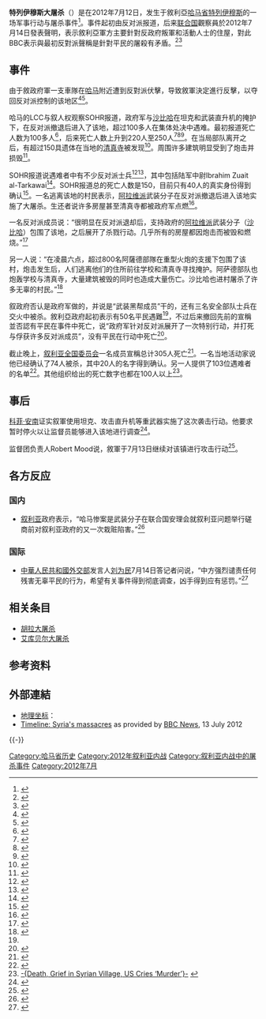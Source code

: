 {{Infobox civilian attack
|conflict= 特列伊穆斯大屠杀
|partof= [[叙利亚内战|叙利亚内战]]
|image=
|caption=
|date= 2012年7月12日
|location= [[叙利亚|叙利亚]][[哈马省|哈马省]][[特列伊穆斯|特列伊穆斯]]
|fatalities  = 150－305人（反对派宣稱）<br/>0人（叙政府宣稱）
|injuries    =
|victim      =	
|perps       = 叙利亚政府軍与[[沙比哈|沙比哈]]
}}
{{Infobox military conflict
|conflict= 特列伊穆斯之戰
|image=
|caption=
|date= 2012年7月12日
|place= [[叙利亚|叙利亚]][[哈马省|哈马省]][[特列伊穆斯|特列伊穆斯]]
|combatant1= [[自由叙利亚军|自由叙利亚军]]
|combatant2= {{flagicon|Syria}} '''叙利亚政府'''
*敘利亞政府軍
*[[沙比哈|沙比哈]]
|commander1=
|commander2=
|strength1= 250－300人（叙政府宣称）<ref>{{Cite web |url=http://www.sana.sy/eng/337/2012/07/13/431292.htm |title=Terrorists al-Younes and Darwish: Gunmen Spread Across al-Treimseh Based on Orders and Before Army Forces Entered It |accessdate=2012-07-14 |archive-date=2012-07-18 |archive-url=https://web.archive.org/web/20120718045026/http://www.sana.sy/eng/337/2012/07/13/431292.htm |dead-url=no }}</ref>
|strength2= 800人（反对派宣称）
|casualties1 =37<ref name="overstated">{{cite news|url=http://www.aljazeera.com/news/middleeast/2012/07/201271593331131542.html|title=Syria denies use of heavy weapon in Tremseh|newspaper=Al Jazeera|date=4 October 2011|accessdate=18 July 2012|archive-date=2018-08-01|archive-url=https://web.archive.org/web/20180801031619/https://www.aljazeera.com/news/middleeast/2012/07/201271593331131542.html|dead-url=no}}</ref>－50名<ref name=uooooqv>{{cite news|url=http://www.huffingtonpost.com/2012/07/14/syria-un-observers-tremseh_n_1673405.html|title=Syria UN Observers Investigate Reported Tremseh Massacre|newspaper=Huffington Post|date=14 July 2012|accessdate=18 July 2012|archive-date=2016-03-06|archive-url=https://web.archive.org/web/20160306104342/http://www.huffingtonpost.com/2012/07/14/syria-un-observers-tremseh_n_1673405.html|dead-url=no}}</ref>反對派分子被殺
|casualties2 =3名士兵被殺（敘政府宣稱）<ref>{{cite news|url=http://www.sana.sy/eng/337/2012/07/13/431204.htm|title=SANA: Terrorists Overrun al-Treimseh and Perpetrate a Massacre|newspaper=SANA|date=28 February 2012|accessdate=14 July 2012|archive-date=2013-05-14|archive-url=https://web.archive.org/web/20130514155149/http://sana.sy/eng/337/2012/07/13/431204.htm|dead-url=no}}</ref>
|casualties3 =總計39人被殺（敘政府宣稱）<ref name="overstated"/><ref>{{cite news|url=http://www.sana.sy/eng/21/2012/07/13/431278.htm|title=The Armed Forces Carry out "Qualitative Operation" in al-Treimseh and Causes Heavy Losses among Terrorists|newspaper=SANA|accessdate=14 July 2012|archive-date=2012-07-18|archive-url=https://web.archive.org/web/20120718043302/http://www.sana.sy/eng/21/2012/07/13/431278.htm|dead-url=no}}</ref><br/>總計150人被殺，當中68－103人已被確認（反對派宣稱）<ref name="inde-1">{{cite news|title=Assad troops move on Damascus as massacre toll is cut|url=http://www.independent.co.uk/news/world/middle-east/assad-troops-move-on-damascus-as-massacre-toll-is-cut-7945484.html|accessdate=18 July 2012|newspaper=The Independent|date=16 July 2012|location=London|first1=Loveday|last1=Morris|first2=Justin|last2=Vela|archive-date=2017-10-10|archive-url=https://web.archive.org/web/20171010014347/https://www.independent.co.uk/news/world/middle-east/assad-troops-move-on-damascus-as-massacre-toll-is-cut-7945484.html|dead-url=no}}</ref>
}}

'''特列伊穆斯大屠杀'''（{{lang-ar|مجزرة التريمسة}}）是在2012年7月12日，发生于敘利亞[[哈马省|哈马省]][[特列伊穆斯|特列伊穆斯]]的一场军事行动与屠杀事件<ref name=th1213>{{cite news|last=Borger|first=Julian|title=Syria: at least 200 killed in Hama province massacre, say activists|url= http://www.guardian.co.uk/world/2012/jul/13/syria-hama-massacre-activists?intcmp=239|accessdate=13 July 2012|newspaper=The Guardian|date=13 July 2012}}</ref>。事件起初由反对派报道，后来[[联合国|联合国]]觀察員於2012年7月14日發表聲明，表示敘利亞軍方主要針對反政府叛軍和活動人士的住屋，對此BBC表示與最初反對派聲稱是針對平民的屠殺有矛盾。<ref name="WP20120716">{{cite news|title=U.N. observers say Syrian government targeted opposition supporters in Tremseh|url=http://www.washingtonpost.com/world/middle_east/un-observers-say-syrian-government-targeted-opposition-supporters-in-tremseh/2012/07/15/gJQADxTInW_story.html|accessdate=18 July 2012|newspaper=The Washington Post|date=16 July 2012|author=Babak Dehghanpisheh|archive-date=2019-04-24|archive-url=https://web.archive.org/web/20190424021831/https://www.washingtonpost.com/world/middle_east/un-observers-say-syrian-government-targeted-opposition-supporters-in-tremseh/2012/07/15/gJQADxTInW_story.html|dead-url=no}}</ref><ref name="bbc-1">{{cite news|url=http://www.bbc.co.uk/news/world-middle-east-18840535|title=Syria: Tremseh killings targeted rebels, UN says|publisher=BBC|date=14 July 2012|accessdate=18 July 2012 |archiveurl=https://web.archive.org/web/20140220235356/http://www.bbc.co.uk/news/world-middle-east-18840535 |archivedate=2014-02-20}}</ref>

== 事件 ==
由于敘政府軍一支車隊在[[哈马|哈马]]附近遭到反對派伏擊，导致敘軍決定進行反擊，以夺回反对派控制的该地区<ref>{{Cite web |url=http://www.bbc.co.uk/news/world-middle-east-18823303 |title=Syrian army shelling 'kills more than 100' in Tremseh |access-date=2012-07-14 |archive-date=2012-07-19 |archive-url=https://web.archive.org/web/20120719221355/http://www.bbc.co.uk/news/world-middle-east-18823303 |dead-url=no }}</ref><ref>{{Cite web |url=http://www.thejakartaglobe.com/afp/tough-sanctions-urged-after-syria-village-killings/530472 |title=存档副本 |accessdate=2012-07-14 |archive-date=2017-10-19 |archive-url=https://web.archive.org/web/20171019084326/http://jakartaglobe.id/afp/tough-sanctions-urged-after-syria-village-killings/530472 |dead-url=no }}</ref>。

哈马的LCC与叙人权观察SOHR报道，政府军与[[沙比哈|沙比哈]]在坦克和武装直升机的掩护下，在反对派撤退后进入了该地，超过100多人在集体处决中遇难。最初报道死亡人数为100多人<ref>{{Cite web |url=http://www.ynetnews.com/articles/0,7340,L-4254937,00.html |title=Report: At least 100 killed in Syrian village |accessdate=2012-07-14 |archive-date=2017-10-19 |archive-url=https://web.archive.org/web/20171019094452/http://www.ynetnews.com/articles/0,7340,L-4254937,00.html |dead-url=no }}</ref>，后来死亡人数上升到220人至250人<ref>{{Cite web |url=http://edition.cnn.com/2012/07/12/world/meast/syria-unrest/index.html?hpt=hp_t2 |title=Syrian opposition reports 'massacre' in Hama province |accessdate=2012-07-14 |archive-date=2017-10-19 |archive-url=https://web.archive.org/web/20171019175110/http://edition.cnn.com/2012/07/12/world/meast/syria-unrest/index.html?hpt=hp_t2 |dead-url=no }}</ref><ref name=ajaz12>{{cite news|title=Syrian activists report new massacre|url=http://www.aljazeera.com/news/middleeast/2012/07/201271221406575369.html|accessdate=13 July 2012|newspaper=Al Jazeera|date=13 July 2012|archive-date=2018-08-01|archive-url=https://web.archive.org/web/20180801031611/https://www.aljazeera.com/news/middleeast/2012/07/201271221406575369.html|dead-url=no}}</ref><ref name=theguard12>{{cite news|last=Betty|first=David|title=Syrian opposition activists: more than 200 dead in Hama village massacre|url=http://www.guardian.co.uk/world/2012/jul/12/syrian-opposition-activists-hama-massacre?CMP=twt_gu|accessdate=13 July 2012|newspaper=The Guardian|date=12 July 2012}}</ref>。在当局部队离开之后，有超过150具遗体在当地的[[清真寺|清真寺]]被发现<ref>{{Cite web |url=http://english.alarabiya.net/articles/2012/07/12/225996.html |title=Syrian forces commit new massacre in Hama; Russia rejects new U.N. draft resolution |accessdate=2012-07-14 |archive-date=2017-10-10 |archive-url=https://web.archive.org/web/20171010052757/http://english.alarabiya.net/articles/2012/07/12/225996.html |dead-url=no }}</ref>。周围许多建筑明显受到了炮击并损毁<ref>{{Cite web |url=http://www.thejakartaglobe.com/afp/syrian-troops-massacre-more-than-200-rebel-leader/530264 |title=Syrian troops massacre more than 200: rebel leader |access-date=2012-07-14 |archive-url=https://web.archive.org/web/20171019084327/http://jakartaglobe.id/afp/syrian-troops-massacre-more-than-200-rebel-leader/530264 |archive-date=2017-10-19 |dead-url=yes }}</ref>。

SOHR报道说遇难者中有不少反对派士兵<ref name=conflicting>{{Cite web |url=http://www.bbc.co.uk/news/world-middle-east-18832286 |title=Syria crisis: Conflicting reports of Tremseh killings |access-date=2012-07-14 |archive-date=2021-02-11 |archive-url=https://web.archive.org/web/20210211005800/https://www.bbc.co.uk/news/world-middle-east-18832286 |dead-url=no }}</ref><ref>{{Cite web |url=http://www.usatoday.com/news/world/story/2012-07-13/video-syria-massacre/56186824/1 |title=Syria activists: Regime killed scores in village |access-date=2012-07-14 |archive-date=2012-07-16 |archive-url=https://web.archive.org/web/20120716001431/http://www.usatoday.com/news/world/story/2012-07-13/video-syria-massacre/56186824/1 |dead-url=no }}</ref>，其中包括陆军中尉Ibrahim Zuait al-Tarkawai<ref>{{Cite web |url=http://www.chicagotribune.com/news/sns-rt-us-syria-crisisbre8610sh-20120702,0,1984433.story |title=Syrian opposition reports massacre of 220 civilians |access-date=2012-07-14 |archive-url=https://web.archive.org/web/20120714154328/http://www.chicagotribune.com/news/sns-rt-us-syria-crisisbre8610sh-20120702,0,1984433.story |archive-date=2012-07-14 |dead-url=yes }}</ref>。SOHR报道总的死亡人数是150，目前只有40人的真实身份得到确认<ref>{{Cite web |url=http://english.alarabiya.net/articles/2012/07/13/226131.html |title=Activist claims Syria massacre dead mostly rebels; videos show victims |accessdate=2012-07-14 |archive-date=2017-10-10 |archive-url=https://web.archive.org/web/20171010052801/http://english.alarabiya.net/articles/2012/07/13/226131.html |dead-url=no }}</ref>。一名逃离该地的村民表示，[[阿拉维派|阿拉维派]]武装分子在反对派撤退后进入该地实施了大屠杀。生还者说许多房屋甚至清真寺都被政府军点燃<ref>{{Cite web |url=http://www.thehindu.com/news/international/article3634445.ece |title=存档副本 |accessdate=2012-07-14 |archive-date=2016-01-18 |archive-url=https://web.archive.org/web/20160118010341/http://www.thehindu.com/news/international/article3634445.ece |dead-url=no }}</ref>。

一名反对派成员说：“很明显在反对派退却后，支持政府的[[阿拉维派|阿拉维派]]武装分子（[[沙比哈|沙比哈]]）包围了该地，之后展开了杀戮行动。几乎所有的房屋都因炮击而被毁和燃烧。”<ref>{{Cite web |url=http://www.thestar.com/news/world/article/1225858--syria-200-killed-in-new-massacre |title=Syria: 200 killed in new massacre |access-date=2012-07-14 |archive-date=2012-07-15 |archive-url=https://web.archive.org/web/20120715050539/http://www.thestar.com/news/world/article/1225858--syria-200-killed-in-new-massacre |dead-url=no }}</ref>

另一人说：“在凌晨六点，超过800名阿薩德部隊在重型火炮的支援下包围了该村，炮击发生后，人们逃离他们的住所前往学校和清真寺寻找掩护。阿萨德部队也炮轰学校与清真寺，大量建筑被毁的同时也造成大量伤亡。沙比哈也进村屠杀了许多无辜的村民。”<ref>{{Cite web |url=http://blogs.aljazeera.com/topic/syria/hama-activist-describes-massacre |title=Hama activist describes massacre |accessdate=2012-07-14 |archive-date=2016-03-04 |archive-url=https://web.archive.org/web/20160304051625/http://blogs.aljazeera.com/topic/syria/hama-activist-describes-massacre |dead-url=no }}</ref>

叙政府否认是政府军做的，并说是“武装黑帮成员”干的，还有三名安全部队士兵在交火中被杀。敘利亞政府起初表示有50名平民遇難<ref name=conflicting/>，不过后来撤回先前的宣稱並否認有平民在事件中死亡，说“政府军针对反对派展开了一次特别行动，并打死与俘获许多反对派成员”，没有平民在行动中死亡<ref>{{Cite web |url=http://dawn.com/2012/07/13/terrorists-no-civilians-killed-in-treimsa-syria-army/ |title=存档副本 |accessdate=2012-07-14 |archive-date=2012-10-15 |archive-url=https://web.archive.org/web/20121015160949/http://dawn.com/2012/07/13/terrorists-no-civilians-killed-in-treimsa-syria-army/ |dead-url=no }}</ref>。

截止晚上，[[叙利亚全国委员会|叙利亚全国委员会]]一名成员宣稱总计305人死亡<ref name=morethan300>{{cite news|url=http://www.smh.com.au/world/more-than-300-people-feared-killed-in-syrias-bloodiest-massacre-20120714-222d9.html|title=More than 300 people feared killed in Syria's bloodiest massacre|newspaper=SMH|accessdate=14 July 2012|archive-date=2019-03-06|archive-url=https://web.archive.org/web/20190306111718/https://www.smh.com.au/world/more-than-300-people-feared-killed-in-syrias-bloodiest-massacre-20120714-222d9.html|dead-url=no}}</ref>。一名当地活动家说他已经确认了74人被杀，其中20人的名字得到确认。另一人提供了103位遇难者的名单<ref name=UNblames>{{Cite web |url=http://onlineathens.com/national-news/2012-07-13/un-blames-regime-forces-syria-massacre-0 |title=UN blames regime forces for Syria massacre |accessdate=2012-07-14 |archive-date=2018-11-30 |archive-url=https://web.archive.org/web/20181130092929/https://www.onlineathens.com/national-news/2012-07-13/un-blames-regime-forces-syria-massacre-0 |dead-url=no }}</ref>。其他组织给出的死亡数字也都在100人以上<ref>[http://www.thisdaylive.com/articles/death-grief-in-syrian-village-us-cries-murder-/119990/ -{Death, Grief in Syrian Village, US Cries ‘Murder’}-] {{webarchive|url=https://web.archive.org/web/20120715052414/http://www.thisdaylive.com/articles/death-grief-in-syrian-village-us-cries-murder-/119990/ |date=2012-07-15 }}</ref>。

== 事后 ==
[[科菲·安南|科菲·安南]]证实叙軍使用坦克、攻击直升机等重武器实施了这次袭击行动。他要求暂时停火以让监督员能够进入该地进行调查<ref>{{Cite web |url=http://english.alarabiya.net/articles/2012/07/13/226069.html |title=Annan condemns Syria massacre, says Assad forces have used heavy weaponry |accessdate=2012-07-14 |archive-date=2017-10-10 |archive-url=https://web.archive.org/web/20171010052804/http://english.alarabiya.net/articles/2012/07/13/226069.html |dead-url=no }}</ref>。

监督团负责人Robert Mood说，敘軍于7月13日继续对该镇进行攻击行动<ref>{{Cite web |url=http://english.alarabiya.net/articles/2012/07/13/226169.html |title=存档副本 |accessdate=2012-07-14 |archive-date=2017-10-10 |archive-url=https://web.archive.org/web/20171010052949/http://english.alarabiya.net/articles/2012/07/13/226169.html |dead-url=no }}</ref>。

== 各方反应 ==
=== 国内 ===
* {{flagicon|Syria}} [[叙利亚|叙利亚]]政府表示，“哈马惨案是武装分子在联合国安理会就叙利亚问题举行磋商前对叙利亚政府的又一次栽赃陷害。”<ref>{{cite web|url=http://news.cntv.cn/world/20120714/103249.shtml|title=联合国证实叙当局用坦克和大炮攻击平民 140余人死亡|publisher=[[中国网络电视台|中国网络电视台]]|date=2012年7月14日|language=zh-hans|access-date=2012年7月14日|archive-date=2016年3月4日|archive-url=https://web.archive.org/web/20160304090902/http://news.cntv.cn/world/20120714/103249.shtml|dead-url=no}}</ref>

=== 国际 ===
* {{flagicon|PRC}} [[中華人民共和國外交部|中華人民共和國外交部]]发言人[[刘为民_(1968年)|刘为民]]7月14日答记者问说，“中方强烈谴责任何残害无辜平民的行为，希望有关事件得到彻底调查，凶手得到应有惩罚。”<ref>{{cite web|url=http://news.xinhuanet.com/world/2012-07/14/c_112438048.htm|title=外交部发言人:中方强烈谴责叙利亚哈马地区屠杀平民事件|publisher=[[新华网|新华网]]|date=2012年7月14日|language=zh-hans|access-date=2012年7月14日|archive-date=2012年7月16日|archive-url=https://web.archive.org/web/20120716054914/http://news.xinhuanet.com/world/2012-07/14/c_112438048.htm|dead-url=no}}</ref>

== 相关条目 ==
* [[胡拉大屠杀|胡拉大屠杀]]
* [[艾库贝尔大屠杀|艾库贝尔大屠杀]]

== 参考资料 ==
{{Reflist|colwidth=33em}}

== 外部連結 ==
* [[地理坐标|地理坐标]]： {{coord|35|16|23|N|36|30|17|E|region:SY_source:arwiki_dim:10000|display=inline,title}}
* [http://www.bbc.co.uk/news/world-middle-east-18255521 Timeline: Syria's massacres] {{Wayback|url=http://www.bbc.co.uk/news/world-middle-east-18255521 |date=20210302155742 }} as provided by [[BBC_News|BBC News]], 13 July 2012

{{-}}
{{叙利亚内战}}
 
[[Category:哈马省历史|Category:哈马省历史]]
[[Category:2012年叙利亚内战|Category:2012年叙利亚内战]]
[[Category:叙利亚内战中的屠杀事件|Category:叙利亚内战中的屠杀事件]]
[[Category:2012年7月|Category:2012年7月]]